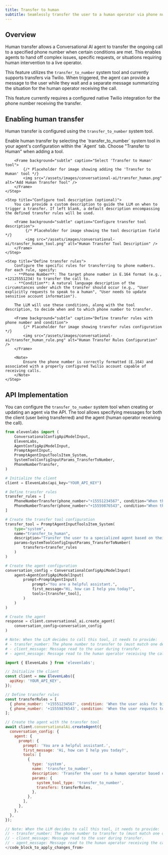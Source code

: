```yaml
---
title: Transfer to human
subtitle: Seamlessly transfer the user to a human operator via phone number based on defined conditions.
---
```


## Overview

Human transfer allows a Conversational AI agent to transfer the ongoing call to a specified phone number when certain conditions are met. This enables agents to hand off complex issues, specific requests, or situations requiring human intervention to a live operator.

This feature utilizes the `transfer_to_number` system tool and currently supports transfers via Twilio. When triggered, the agent can provide a message to the user while they wait and a separate message summarizing the situation for the human operator receiving the call.

<Info>
  This feature currently requires a configured native Twilio integration for the phone number
  receiving the transfer.
</Info>

## Enabling human transfer

Human transfer is configured using the `transfer_to_number` system tool.

<Steps>
    <Step title="Add the transfer tool">
        Enable human transfer by selecting the `transfer_to_number` system tool in your agent's configuration within the `Agent` tab. Choose "Transfer to Human" when adding a tool.

        <Frame background="subtle" caption="Select 'Transfer to Human' tool">
            {/* Placeholder for image showing adding the 'Transfer to Human' tool */}
            <img src="/assets/images/conversational-ai/transfer_human.png" alt="Add Human Transfer Tool" />
        </Frame>
    </Step>

    <Step title="Configure tool description (optional)">
        You can provide a custom description to guide the LLM on when to trigger a transfer. If left blank, a default description encompassing the defined transfer rules will be used.

        <Frame background="subtle" caption="Configure transfer tool description">
             {/* Placeholder for image showing the tool description field */}
             <img src="/assets/images/conversational-ai/transfer_human_tool.png" alt="Human Transfer Tool Description" />
        </Frame>
    </Step>

    <Step title="Define transfer rules">
        Configure the specific rules for transferring to phone numbers. For each rule, specify:
        - **Phone Number**: The target phone number in E.164 format (e.g., +12125551234) to transfer the call to.
        - **Condition**: A natural language description of the circumstances under which the transfer should occur (e.g., "User explicitly requests to speak to a human", "User needs to update sensitive account information").

        The LLM will use these conditions, along with the tool description, to decide when and to which phone number to transfer.

        <Frame background="subtle" caption="Define transfer rules with phone number and condition">
            {/* Placeholder for image showing transfer rules configuration */}
            <img src="/assets/images/conversational-ai/transfer_human_rule.png" alt="Human Transfer Rules Configuration" />
        </Frame>

        <Note>
            Ensure the phone number is correctly formatted (E.164) and associated with a properly configured Twilio account capable of receiving calls.
        </Note>
    </Step>

</Steps>

## API Implementation

You can configure the `transfer_to_number` system tool when creating or updating an agent via the API. The tool allows specifying messages for both the client (user being transferred) and the agent (human operator receiving the call).

<CodeBlocks>

```python
from elevenlabs import (
    ConversationalConfigApiModelInput,
    ElevenLabs,
    AgentConfigApiModelInput,
    PromptAgentInput,
    PromptAgentInputToolsItem_System,
    SystemToolConfigInputParams_TransferToNumber,
    PhoneNumberTransfer,
)

# Initialize the client
client = ElevenLabs(api_key="YOUR_API_KEY")

# Define transfer rules
transfer_rules = [
    PhoneNumberTransfer(phone_number="+15551234567", condition="When the user asks for billing support."),
    PhoneNumberTransfer(phone_number="+15559876543", condition="When the user requests to file a formal complaint.")
]

# Create the transfer tool configuration
transfer_tool = PromptAgentInputToolsItem_System(
    type="system",
    name="transfer_to_human",
    description="Transfer the user to a specialized agent based on their request.", # Optional custom description
    params=SystemToolConfigInputParams_TransferToNumber(
        transfers=transfer_rules
    )
)

# Create the agent configuration
conversation_config = ConversationalConfigApiModelInput(
    agent=AgentConfigApiModelInput(
        prompt=PromptAgentInput(
            prompt="You are a helpful assistant.",
            first_message="Hi, how can I help you today?",
            tools=[transfer_tool],
        )
    )
)

# Create the agent
response = client.conversational_ai.create_agent(
    conversation_config=conversation_config
)

# Note: When the LLM decides to call this tool, it needs to provide:
# - transfer_number: The phone number to transfer to (must match one defined in rules).
# - client_message: Message read to the user during transfer.
# - agent_message: Message read to the human operator receiving the call.
```

```javascript
import { ElevenLabs } from 'elevenlabs';

// Initialize the client
const client = new ElevenLabs({
  apiKey: 'YOUR_API_KEY',
});

// Define transfer rules
const transferRules = [
  { phone_number: '+15551234567', condition: 'When the user asks for billing support.' },
  { phone_number: '+15559876543', condition: 'When the user requests to file a formal complaint.' },
];

// Create the agent with the transfer tool
await client.conversationalAi.createAgent({
  conversation_config: {
    agent: {
      prompt: {
        prompt: 'You are a helpful assistant.',
        first_message: 'Hi, how can I help you today?',
        tools: [
          {
            type: 'system',
            name: 'transfer_to_number',
            description: 'Transfer the user to a human operator based on their request.', // Optional custom description
            params: {
              system_tool_type: 'transfer_to_number',
              transfers: transferRules,
            },
          },
        ],
      },
    },
  },
});

// Note: When the LLM decides to call this tool, it needs to provide:
// - transfer_number: The phone number to transfer to (must match one defined in rules).
// - client_message: Message read to the user during transfer.
// - agent_message: Message read to the human operator receiving the call.
</code_block_to_apply_changes_from>
```

</CodeBlocks>
